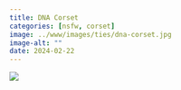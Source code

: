 ```yaml
---
title: DNA Corset
categories: [nsfw, corset]
image: ../www/images/ties/dna-corset.jpg
image-alt: ""
date: 2024-02-22
---
```


![](../www/images/ties/dna-corset.jpg)

